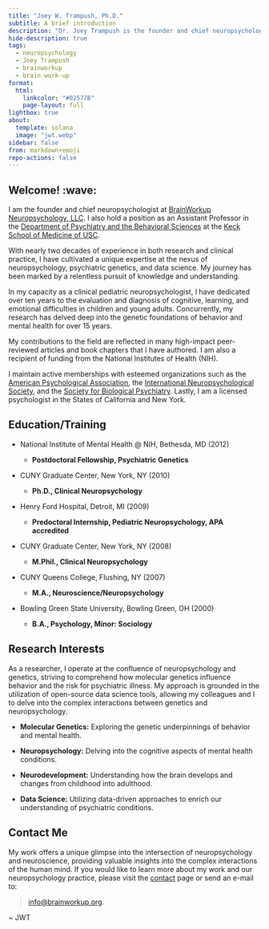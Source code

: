 ```yaml
---
title: "Joey W. Trampush, Ph.D."
subtitle: A brief introduction
description: "Dr. Joey Trampush is the founder and chief neuropsychologist at BrainWorkup, LLC, and an Assistant Professor of Psychiatry and the Behavioral Sciences at the Keck School of Medicine of USC. With over two decades of experience in pediatric neuropsychology, Dr. Trampush specializes in integrating molecular genetics with neuropsychology to understand behavior and psychiatric illness risk. His clinical expertise focuses on evaluating and diagnosing cognitive, learning, and emotional difficulties in children and young adults. He conducts research in molecular genetics, neuropsychology, neurodevelopment, and data science, aimed at enhancing our comprehension of psychiatric conditions and developmental trajectories."
hide-description: true
tags:
  - neuropsychology
  - Joey Trampush
  - brainworkup
  - brain work-up
format:
  html:
    linkcolor: "#02577B"
    page-layout: full
lightbox: true
about:
  template: solana
  image: "jwt.webp"
sidebar: false
from: markdown+emoji
repo-actions: false
---
```


## Welcome! :wave:

I am the founder and chief neuropsychologist at [BrainWorkup Neuropsychology, LLC]. I also hold a position as an Assistant Professor in the [Department of Psychiatry and the Behavioral Sciences] at the [Keck School of Medicine of USC].

With nearly two decades of experience in both research and clinical practice, I have cultivated a unique expertise at the nexus of neuropsychology, psychiatric genetics, and data science.
My journey has been marked by a relentless pursuit of knowledge and understanding.

In my capacity as a clinical pediatric neuropsychologist, I have dedicated over ten years to the evaluation and diagnosis of cognitive, learning, and emotional difficulties in children and young adults.
Concurrently, my research has delved deep into the genetic foundations of behavior and mental health for over 15 years.

My contributions to the field are reflected in many high-impact peer-reviewed articles and book chapters that I have authored.
I am also a recipient of funding from the National Institutes of Health (NIH).

I maintain active memberships with esteemed organizations such as the [American Psychological Association], the [International Neuropsychological Society], and the [Society for Biological Psychiatry].
Lastly, I am a licensed psychologist in the States of California and New York.

## Education/Training

-   National Institute of Mental Health \@ NIH, Bethesda, MD (2012)

    -   **Postdoctoral Fellowship, Psychiatric Genetics**

-   CUNY Graduate Center, New York, NY (2010)

    -   **Ph.D., Clinical Neuropsychology**

-   Henry Ford Hospital, Detroit, MI (2009)

    -   **Predoctoral Internship, Pediatric Neuropsychology, APA accredited**

-   CUNY Graduate Center, New York, NY (2008)

    -   **M.Phil., Clinical Neuropsychology**

-   CUNY Queens College, Flushing, NY (2007)

    -   **M.A., Neuroscience/Neuropsychology**

-   Bowling Green State University, Bowling Green, OH (2000)

    -   **B.A., Psychology, Minor: Sociology**

```{=html}
<!-- - Mater Dei High School, Santa Ana, CA (1995)
  - High School Diploma -->
```
```{=html}
<!-- ## Specialization and Expertise

As a clinician, my expertise lies in developmental neuropsychology, where I focus on diagnosing cognitive, learning, and emotional difficulties. My primary goal is to provide diagnostic clarity for children and young adults, helping them gain a deeper understanding of themselves and their potential. -->
```
## Research Interests

As a researcher, I operate at the confluence of neuropsychology and genetics, striving to comprehend how molecular genetics influence behavior and the risk for psychiatric illness.
My approach is grounded in the utilization of open-source data science tools, allowing my colleagues and I to delve into the complex interactions between genetics and neuropsychology.

-   **Molecular Genetics:** Exploring the genetic underpinnings of behavior and mental health.

-   **Neuropsychology:** Delving into the cognitive aspects of mental health conditions.

-   **Neurodevelopment:** Understanding how the brain develops and changes from childhood into adulthood.

-   **Data Science:** Utilizing data-driven approaches to enrich our understanding of psychiatric conditions.

## Contact Me

My work offers a unique glimpse into the intersection of neuropsychology and neuroscience, providing valuable insights into the complex interactions of the human mind.
If you would like to learn more about my work and our neuropsychology practice, please visit the [contact] page or send an e-mail to:

> [info\@brainworkup.org].

\~ JWT

  [BrainWorkup Neuropsychology, LLC]: https://brainworkup.org
  [Department of Psychiatry and the Behavioral Sciences]: https://keck.usc.edu/psychiatry/
  [Keck School of Medicine of USC]: https://keck.usc.edu/
  [American Psychological Association]: https://www.apa.org/
  [International Neuropsychological Society]: https://www.the-ins.org/
  [Society for Biological Psychiatry]: https://www.sobp.org/
  [contact]: ../contact/index.qmd#general-information
  [info\@brainworkup.org]: mailto:joey.trampush@brainworkup.org
